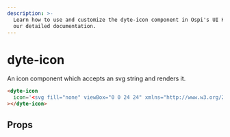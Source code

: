 ```yaml
---
description: >-
  Learn how to use and customize the dyte-icon component in Ospi's UI Kit with
  our detailed documentation.
---
```


# dyte-icon

An icon component which accepts an svg string and renders it.

```html
<dyte-icon
  icon='<svg fill="none" viewBox="0 0 24 24" xmlns="http://www.w3.org/2000/svg"><path d="M21.989 11.946a1.991 1.991 0 0 1-2.05 1.99l-4.738-.139-3.454 7.143c-.277.574-.86.94-1.498.94a.926.926 0 0 1-.919-1.037l.862-7.193-3.765-.11-.49 1.341a1.29 1.29 0 0 1-1.211.847.901.901 0 0 1-.901-.902V13.35l-.81-.169a1.261 1.261 0 0 1 0-2.469l.81-.168V9.066c0-.46.343-.838.788-.894l.113-.007a1.29 1.29 0 0 1 1.21.846l.492 1.34 3.751-.11-.849-7.084a.93.93 0 0 1-.005-.055l-.002-.055c0-.511.415-.926.926-.926.585 0 1.123.307 1.423.8l.075.14 3.403 7.035 4.79-.14a1.991 1.991 0 0 1 2.048 1.932l.001.058Z" fill="currentColor"/></svg>'
></dyte-icon>
```

## Props

<PropsTable of="dyte-icon" />

<head>
  <title>UI Kit dyte-icon</title>
</head>
